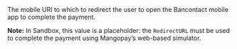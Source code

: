 <ResponseField name="DeepLinkURL" type="string" >    
The mobile URI to which to redirect the user to open the Bancontact mobile app to complete the payment.

**Note:** In Sandbox, this value is a placeholder: the `RedirectURL` must be used to complete the payment using Mangopay’s web-based simulator.
</ResponseField>